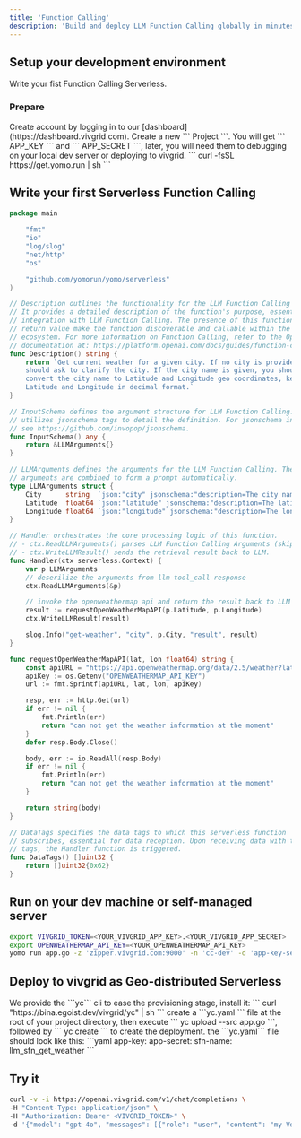 ```yaml
---
title: 'Function Calling'
description: 'Build and deploy LLM Function Calling globally in minutes.'
---
```


## Setup your development environment

Write your fist Function Calling Serverless.

### Prepare

<AccordionGroup>
  <Accordion icon="rectangle-terminal" title="Create account on vivgrid">
    Create account by logging in to our [dashboard](https://dashboard.vivgrid.com).
    Create a new ``` Project ```. You will get ``` APP_KEY ``` and ``` APP_SECRET ```, 
		later, you will need them to debugging on your local dev server or deploying to vivgrid.
  </Accordion>
  <Accordion icon="github" title="Install the Stateful Serverless Framework: YoMo">
    ``` curl -fsSL https://get.yomo.run | sh ```
  </Accordion>
</AccordionGroup>

## Write your first Serverless Function Calling 

```go app.go
package main

	"fmt"
	"io"
	"log/slog"
	"net/http"
	"os"

	"github.com/yomorun/yomo/serverless"
)

// Description outlines the functionality for the LLM Function Calling feature.
// It provides a detailed description of the function's purpose, essential for
// integration with LLM Function Calling. The presence of this function and its
// return value make the function discoverable and callable within the LLM
// ecosystem. For more information on Function Calling, refer to the OpenAI
// documentation at: https://platform.openai.com/docs/guides/function-calling
func Description() string {
	return `Get current weather for a given city. If no city is provided, you 
	should ask to clarify the city. If the city name is given, you should 
	convert the city name to Latitude and Longitude geo coordinates, keeping 
	Latitude and Longitude in decimal format.`
}

// InputSchema defines the argument structure for LLM Function Calling. It
// utilizes jsonschema tags to detail the definition. For jsonschema in Go,
// see https://github.com/invopop/jsonschema.
func InputSchema() any {
	return &LLMArguments{}
}

// LLMArguments defines the arguments for the LLM Function Calling. These
// arguments are combined to form a prompt automatically.
type LLMArguments struct {
	City      string  `json:"city" jsonschema:"description=The city name to get the weather for"`
	Latitude  float64 `json:"latitude" jsonschema:"description=The latitude of the city, in decimal format, range should be in (-90, 90)"`
	Longitude float64 `json:"longitude" jsonschema:"description=The longitude of the city, in decimal format, range should be in (-180, 180)"`
}

// Handler orchestrates the core processing logic of this function.
// - ctx.ReadLLMArguments() parses LLM Function Calling Arguments (skip if none).
// - ctx.WriteLLMResult() sends the retrieval result back to LLM.
func Handler(ctx serverless.Context) {
	var p LLMArguments
	// deserilize the arguments from llm tool_call response
	ctx.ReadLLMArguments(&p)

	// invoke the openweathermap api and return the result back to LLM
	result := requestOpenWeatherMapAPI(p.Latitude, p.Longitude)
	ctx.WriteLLMResult(result)

	slog.Info("get-weather", "city", p.City, "result", result)
}

func requestOpenWeatherMapAPI(lat, lon float64) string {
	const apiURL = "https://api.openweathermap.org/data/2.5/weather?lat=%f&lon=%f&appid=%s&units=metric"
	apiKey := os.Getenv("OPENWEATHERMAP_API_KEY")
	url := fmt.Sprintf(apiURL, lat, lon, apiKey)

	resp, err := http.Get(url)
	if err != nil {
		fmt.Println(err)
		return "can not get the weather information at the moment"
	}
	defer resp.Body.Close()

	body, err := io.ReadAll(resp.Body)
	if err != nil {
		fmt.Println(err)
		return "can not get the weather information at the moment"
	}

	return string(body)
}

// DataTags specifies the data tags to which this serverless function
// subscribes, essential for data reception. Upon receiving data with these
// tags, the Handler function is triggered.
func DataTags() []uint32 {
	return []uint32{0x62}
}

```

## Run on your dev machine or self-managed server

```sh
export VIVGRID_TOKEN=<YOUR_VIVGRID_APP_KEY>.<YOUR_VIVGRID_APP_SECRET>
export OPENWEATHERMAP_API_KEY=<YOUR_OPENWEATHERMAP_API_KEY>
yomo run app.go -z 'zipper.vivgrid.com:9000' -n 'cc-dev' -d 'app-key-secret:<VIVGRID_TOKEN>'
```

## Deploy to vivgrid as Geo-distributed Serverless

<AccordionGroup>
  <Accordion icon="message-bot" title="Install the cli">
    We provide the ```yc``` cli to ease the provisioning stage, install it:
    ``` curl "https://bina.egoist.dev/vivgrid/yc" | sh ```
  </Accordion>
  <Accordion icon="rocket" title="Deploy your serverless to all regions">
  create a ```yc.yaml ``` file at the root of your project directory, then execute 
    ``` yc upload --src app.go ```, followed by ``` yc create ``` to create the deployment.
		the ```yc.yaml``` file should look like this:
		```yaml
		app-key: <APP_KEY>
		app-secret: <APP_SECRET>
		sfn-name: llm_sfn_get_weather
		```
  </Accordion>
</AccordionGroup>

## Try it

```sh
curl -v -i https://openai.vivgrid.com/v1/chat/completions \
-H "Content-Type: application/json" \
-H "Authorization: Bearer <VIVGRID_TOKEN>" \
-d '{"model": "gpt-4o", "messages": [{"role": "user", "content": "my Vercel pg database service cost $0.1 per hour, how much will I pay in JPY every month?"}], "stream": true}'
```
